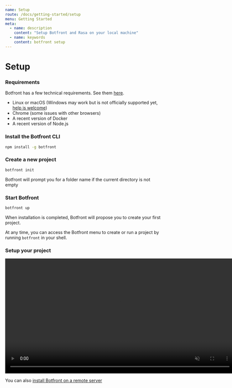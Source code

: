 ```yaml
---
name: Setup
route: /docs/getting-started/setup
menu: Getting Started
meta:
  - name: description
    content: "Setup Botfront and Rasa on your local machine"
  - name: keywords
    content: botfront setup
---
```


# Setup

### Requirements

Botfront has a few technical requirements. See them [here](/docs/deployment/configuration/#indicative-minimal-technical-requirements).

- Linux or macOS (Windows may work but is not officially supported yet, [help is welcome](https://github.com/botfront/botfront/issues/115))
- Chrome (some issues with other browsers)
- A recent version of Docker
- A recent version of Node.js

### Install the Botfront CLI

```bash
npm install -g botfront
```

### Create a new project

```bash
botfront init
```

Botfront will prompt you for a folder name if the current directory is not empty

### Start Botfront

```bash
botfront up
```

When installation is completed, Botfront will propose you to create your first project.

At any time, you can access the Botfront menu to create or run a project by running `botfront` in your shell.

### Setup your project

<video autoplay muted loop width="740" controls>
  <source src="../../videos/setup.mp4" type="video/mp4"/>
  Your browser does not support the video tag.
</video>

You can also [install Botfront on a remote server](/deployment/installation/#single-server)
